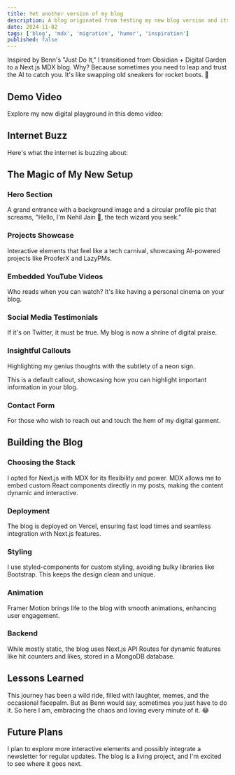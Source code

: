 ```yaml
---
title: Yet another version of my blog
description: A blog originated from testing my new blog version and its components
date: 2024-11-02
tags: ['blog', 'mdx', 'migration', 'humor', 'inspiration']
published: false
---
```


Inspired by Benn's "Just Do It," I transitioned from Obsidian + Digital Garden to a Next.js MDX blog. Why? Because sometimes you need to leap and trust the AI to catch you. It's like swapping old sneakers for rocket boots. 🚀

## Demo Video

Explore my new digital playground in this demo video:

<YouTube id="qh3NGpYRG3I" title="Demo Video" />

## Internet Buzz

Here's what the internet is buzzing about:

<Tweet id="1683920951807971329" />

## The Magic of My New Setup

### Hero Section

A grand entrance with a background image and a circular profile pic that screams, "Hello, I'm Nehil Jain 👋, the tech wizard you seek."

### Projects Showcase

Interactive elements that feel like a tech carnival, showcasing AI-powered projects like ProoferX and LazyPMs.

### Embedded YouTube Videos

Who reads when you can watch? It's like having a personal cinema on your blog.

### Social Media Testimonials

If it's on Twitter, it must be true. My blog is now a shrine of digital praise.

### Insightful Callouts

Highlighting my genius thoughts with the subtlety of a neon sign.

<Callout type="default">
  This is a default callout, showcasing how you can highlight important
  information in your blog.
</Callout>

### Contact Form

For those who wish to reach out and touch the hem of my digital garment.

## Building the Blog

### Choosing the Stack

I opted for Next.js with MDX for its flexibility and power. MDX allows me to embed custom React components directly in my posts, making the content dynamic and interactive.

### Deployment

The blog is deployed on Vercel, ensuring fast load times and seamless integration with Next.js features.

### Styling

I use styled-components for custom styling, avoiding bulky libraries like Bootstrap. This keeps the design clean and unique.

### Animation

Framer Motion brings life to the blog with smooth animations, enhancing user engagement.

### Backend

While mostly static, the blog uses Next.js API Routes for dynamic features like hit counters and likes, stored in a MongoDB database.

## Lessons Learned

This journey has been a wild ride, filled with laughter, memes, and the occasional facepalm. But as Benn would say, sometimes you just have to do it. So here I am, embracing the chaos and loving every minute of it. 😂

## Future Plans

I plan to explore more interactive elements and possibly integrate a newsletter for regular updates. The blog is a living project, and I'm excited to see where it goes next.
